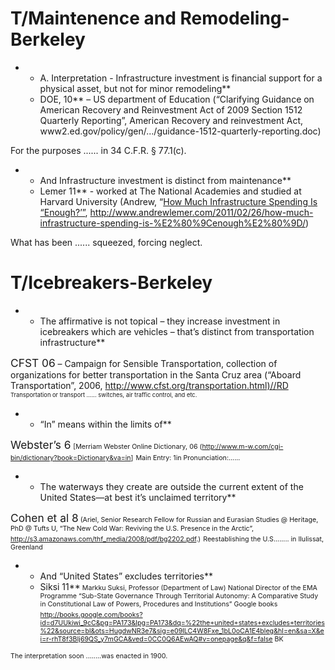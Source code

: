 =T/Maintenence and Remodeling-Berkeley= 
**A. Interpretation - Infrastructure investment is financial support for a physical asset, but not for minor remodeling**
**DOE, 10** – US department of Education (“Clarifying Guidance on American Recovery and Reinvestment Act of 2009 Section 1512 Quarterly Reporting”, American Recovery and reinvestment Act, www2.ed.gov/policy/gen/.../guidance-1512-quarterly-reporting.doc)
For the purposes ...... in 34 C.F.R. § 77.1(c).

**And Infrastructure investment is distinct from maintenance**
**Lemer 11** - worked at The National Academies and studied at Harvard University (Andrew, “[[http://www.andrewlemer.com/2011/02/26/how-much-infrastructure-spending-is-%e2%80%9cenough%e2%80%9d/|How Much Infrastructure Spending Is “Enough?’”]], [[http://www.andrewlemer.com/2011/02/26/how-much-infrastructure-spending-is-%E2%80%9Cenough%E2%80%9D/]])

What has been ...... squeezed, forcing neglect. 
=T/Icebreakers-Berkeley= 
**The affirmative is not topical – they increase investment in icebreakers which are vehicles – that’s distinct from transportation infrastructure**
<span style="font-size: 13pt;">CFST 06</span> – Campaign for Sensible Transportation, collection of organizations for better transportation in the Santa Cruz area (“Aboard Transportation”, 2006, http://www.cfst.org/transportation.html)//RD
<span style="font-size: 7pt;">Transportation or transport ......</span><span style="font-size: 7pt; line-height: 1.5;"> switches, air traffic control, and etc.</span>

**“In” means within the limits of**
<span style="font-size: 13pt;">Webster’s 6</span>
<span style="font-size: 8pt;">[Merriam Webster Online Dictionary, 06 (</span><span style="font-size: 8pt;">[[http://www.m-w.com/cgi-bin/dictionary?book=Dictionary&va=in]]</span><span style="font-size: 8pt;">]</span>
<span style="font-size: 8pt;">Main Entry: 1in Pronunciation:......<wounded in the leg> <in the summer></span>


**The waterways they create are outside the current extent of the United States—at best it’s unclaimed territory**
<span style="font-size: 13pt;">Cohen et al 8</span><span style="font-size: 8pt;"> (Ariel, Senior Research Fellow for Russian and Eurasian Studies @ Heritage, PhD @ Tufts U, “The New Cold War: Reviving the U.S. Presence in the Arctic”, </span><span style="font-size: 8pt;">[[http://s3.amazonaws.com/thf_media/2008/pdf/bg2202.pdf]]</span><span style="font-size: 8pt;">.)</span>
<span style="font-size: 8pt;"> Reestablishing the U.S........ in Ilulissat, Greenland</span>

**And “United States” excludes territories**
**Siksi 11**<span style="font-size: 8pt;"> Markku Suksi, Professor (Department of Law) National Director of the EMA Programme “Sub-State Governance Through Territorial Autonomy: A Comparative Study in Constitutional Law of Powers, Procedures and Institutions” Google books </span><span style="font-size: 8pt;">[[http://books.google.com/books?id=d7UUkiwi_9cC&pg=PA173&lpg=PA173&dq=%22the+united+states+excludes+territories%22&source=bl&ots=HugdwNR3e7&sig=e09lLC4W8Fxe_1bL0oCA1E4bleg&hl=en&sa=X&ei=r-rhT8f3BIj69QS_y7mGCA&ved=0CC0Q6AEwAQ#v=onepage&q&f=false|http://books.google.com/books?id=d7UUkiwi_9cC&pg=PA173&lpg=PA173&dq=%22the+united+states+excludes+territories%22&source=bl&ots=HugdwNR3e7&sig=e09lLC4W8Fxe_1bL0oCA1E4bleg&hl=en&sa=X&ei=r-rhT8f3BIj69QS_y7mGCA&ved=0CC0Q6AEwAQ#v=onepage&q&f=false]]</span><span style="font-size: 8pt;"> BK</span>
<span style="font-size: 8pt;">The interpretation soon ........was enacted in 1900.</span>